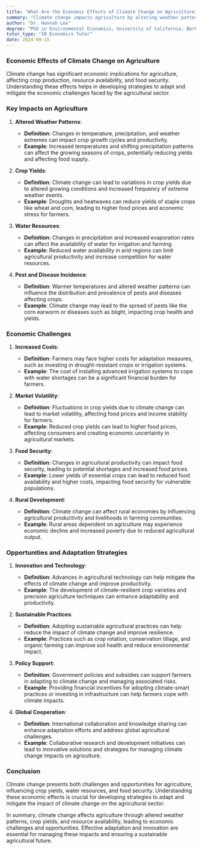 ```yaml
---
title: "What Are the Economic Effects of Climate Change on Agriculture?"
summary: "Climate change impacts agriculture by altering weather patterns, affecting crop yields, and influencing water resources. These changes can lead to economic challenges and opportunities in farming, food security, and rural development."
author: "Dr. Hannah Lee"
degree: "PhD in Environmental Economics, University of California, Berkeley"
tutor_type: "IB Economics Tutor"
date: 2024-09-15
---
```


### Economic Effects of Climate Change on Agriculture

Climate change has significant economic implications for agriculture, affecting crop production, resource availability, and food security. Understanding these effects helps in developing strategies to adapt and mitigate the economic challenges faced by the agricultural sector.

### Key Impacts on Agriculture

1. **Altered Weather Patterns**:
   - **Definition**: Changes in temperature, precipitation, and weather extremes can impact crop growth cycles and productivity.
   - **Example**: Increased temperatures and shifting precipitation patterns can affect the growing seasons of crops, potentially reducing yields and affecting food supply.

2. **Crop Yields**:
   - **Definition**: Climate change can lead to variations in crop yields due to altered growing conditions and increased frequency of extreme weather events.
   - **Example**: Droughts and heatwaves can reduce yields of staple crops like wheat and corn, leading to higher food prices and economic stress for farmers.

3. **Water Resources**:
   - **Definition**: Changes in precipitation and increased evaporation rates can affect the availability of water for irrigation and farming.
   - **Example**: Reduced water availability in arid regions can limit agricultural productivity and increase competition for water resources.

4. **Pest and Disease Incidence**:
   - **Definition**: Warmer temperatures and altered weather patterns can influence the distribution and prevalence of pests and diseases affecting crops.
   - **Example**: Climate change may lead to the spread of pests like the corn earworm or diseases such as blight, impacting crop health and yields.

### Economic Challenges

1. **Increased Costs**:
   - **Definition**: Farmers may face higher costs for adaptation measures, such as investing in drought-resistant crops or irrigation systems.
   - **Example**: The cost of installing advanced irrigation systems to cope with water shortages can be a significant financial burden for farmers.

2. **Market Volatility**:
   - **Definition**: Fluctuations in crop yields due to climate change can lead to market volatility, affecting food prices and income stability for farmers.
   - **Example**: Reduced crop yields can lead to higher food prices, affecting consumers and creating economic uncertainty in agricultural markets.

3. **Food Security**:
   - **Definition**: Changes in agricultural productivity can impact food security, leading to potential shortages and increased food prices.
   - **Example**: Lower yields of essential crops can lead to reduced food availability and higher costs, impacting food security for vulnerable populations.

4. **Rural Development**:
   - **Definition**: Climate change can affect rural economies by influencing agricultural productivity and livelihoods in farming communities.
   - **Example**: Rural areas dependent on agriculture may experience economic decline and increased poverty due to reduced agricultural output.

### Opportunities and Adaptation Strategies

1. **Innovation and Technology**:
   - **Definition**: Advances in agricultural technology can help mitigate the effects of climate change and improve productivity.
   - **Example**: The development of climate-resilient crop varieties and precision agriculture techniques can enhance adaptability and productivity.

2. **Sustainable Practices**:
   - **Definition**: Adopting sustainable agricultural practices can help reduce the impact of climate change and improve resilience.
   - **Example**: Practices such as crop rotation, conservation tillage, and organic farming can improve soil health and reduce environmental impact.

3. **Policy Support**:
   - **Definition**: Government policies and subsidies can support farmers in adapting to climate change and managing associated risks.
   - **Example**: Providing financial incentives for adopting climate-smart practices or investing in infrastructure can help farmers cope with climate impacts.

4. **Global Cooperation**:
   - **Definition**: International collaboration and knowledge sharing can enhance adaptation efforts and address global agricultural challenges.
   - **Example**: Collaborative research and development initiatives can lead to innovative solutions and strategies for managing climate change impacts on agriculture.

### Conclusion

Climate change presents both challenges and opportunities for agriculture, influencing crop yields, water resources, and food security. Understanding these economic effects is crucial for developing strategies to adapt and mitigate the impact of climate change on the agricultural sector.

In summary, climate change affects agriculture through altered weather patterns, crop yields, and resource availability, leading to economic challenges and opportunities. Effective adaptation and innovation are essential for managing these impacts and ensuring a sustainable agricultural future.
